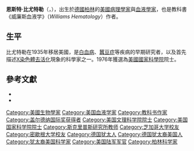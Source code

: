 '''恩斯特·比尤特勒'''（{{lang-de|Ernest Beutler}}，{{bd|1928年|9月30日|2008年|10月5日}}），出生於[[德國|德國]][[柏林|柏林]]的[[美國|美國]][[病理學|病理學家]]與[[血液學|血液學家]]，也是教科書《威廉斯血液学》（''Williams Hematology''）作者。

==生平==
比尤特勒在1935年移居美國，是[[白血病|白血病]]、[[蠶豆症|蠶豆症]]等疾病的早期研究者，以及首先描述[[X染色體去活化|X染色體去活化]]現象的科學家之一。1976年獲選為[[美國國家科學院|美國國家科學院]]院士。

==參考文獻==
*{{cite journal en |last=Lichtman |first=M. A. |authorlink= |coauthors= |title=Introduction of Ernest Beutler, MD |journal=Leukemia |volume=15 |issue= |pages=656-657 |id= |url=http://www.nature.com/leu/journal/v15/n4/full/2402054a.html |accessdate=2007-12-28 |quote= |date=April 2001 |archive-date=2016-07-29 |archive-url=https://web.archive.org/web/20160729132901/http://www.nature.com/leu/journal/v15/n4/full/2402054a.html |dead-url=no }}
*{{cite web en|url=http://www.sanquin.nl/sanquin-eng/sqn_sss.nsf/caf2e58949659f41c1256c590043b97d/9783fc9a8980aba3c1256f6c004c1ad3?OpenDocument|title=Ernest Beutler|accessdate=2007-12-28|author=|date=|work=|publisher=}}{{dead link|date=2018年3月 |bot=InternetArchiveBot |fix-attempted=yes }}

{{加拿大盖尔德纳国际奖获得者}}
{{Authority control}}

{{DEFAULTSORT:Beutler, Ernest}}
[[Category:美國生物學家|Category:美國生物學家]]
[[Category:美国血液学家|Category:美国血液学家]]
[[Category:教科书作家|Category:教科书作家]]
[[Category:盖尔德纳国际奖获得者|Category:盖尔德纳国际奖获得者]]
[[Category:美国文理科学院院士|Category:美国文理科学院院士]]
[[Category:美国国家科学院院士|Category:美国国家科学院院士]]
[[Category:斯克里普斯研究所教师|Category:斯克里普斯研究所教师]]
[[Category:芝加哥大学校友|Category:芝加哥大学校友]]
[[Category:密歇根大学校友|Category:密歇根大学校友]]
[[Category:德国犹太人|Category:德国犹太人]]
[[Category:德国犹太裔美国人|Category:德国犹太裔美国人]]
[[Category:犹太裔美国科学家|Category:犹太裔美国科学家]]
[[Category:美国陆军军官|Category:美国陆军军官]]
[[Category:柏林科学家|Category:柏林科学家]]